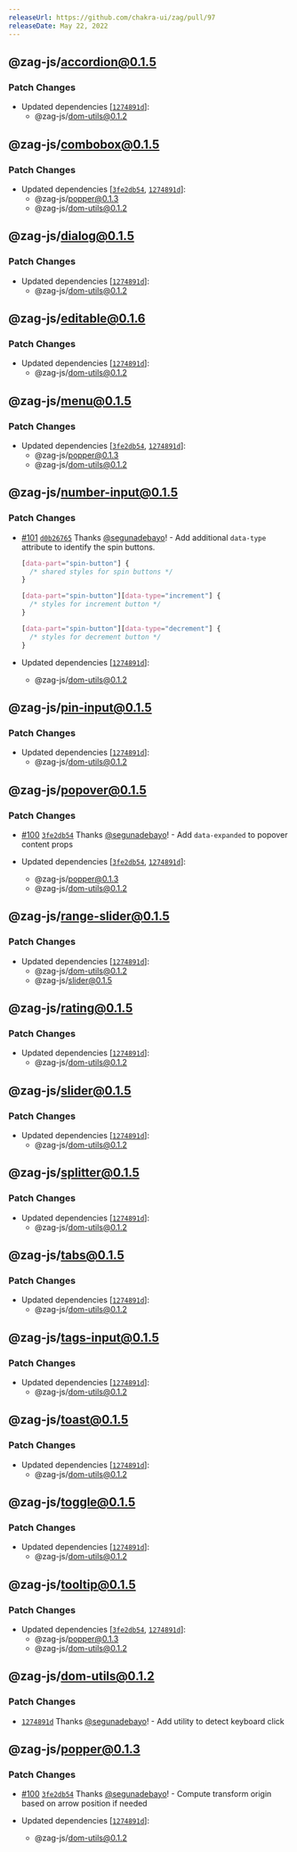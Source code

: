```yaml
---
releaseUrl: https://github.com/chakra-ui/zag/pull/97
releaseDate: May 22, 2022
---
```



## @zag-js/accordion@0.1.5

### Patch Changes

-   Updated dependencies \[[`1274891d`](https://github.com/chakra-ui/zag/commit/1274891dc06ea869dd2db78685aab252b7baec91)]:
    -   @zag-js/dom-utils@0.1.2

## @zag-js/combobox@0.1.5

### Patch Changes

-   Updated dependencies \[[`3fe2db54`](https://github.com/chakra-ui/zag/commit/3fe2db5482de26cfa0406e32f9a1c768f56b0002),
    [`1274891d`](https://github.com/chakra-ui/zag/commit/1274891dc06ea869dd2db78685aab252b7baec91)]:
    -   @zag-js/popper@0.1.3
    -   @zag-js/dom-utils@0.1.2

## @zag-js/dialog@0.1.5

### Patch Changes

-   Updated dependencies \[[`1274891d`](https://github.com/chakra-ui/zag/commit/1274891dc06ea869dd2db78685aab252b7baec91)]:
    -   @zag-js/dom-utils@0.1.2

## @zag-js/editable@0.1.6

### Patch Changes

-   Updated dependencies \[[`1274891d`](https://github.com/chakra-ui/zag/commit/1274891dc06ea869dd2db78685aab252b7baec91)]:
    -   @zag-js/dom-utils@0.1.2

## @zag-js/menu@0.1.5

### Patch Changes

-   Updated dependencies \[[`3fe2db54`](https://github.com/chakra-ui/zag/commit/3fe2db5482de26cfa0406e32f9a1c768f56b0002),
    [`1274891d`](https://github.com/chakra-ui/zag/commit/1274891dc06ea869dd2db78685aab252b7baec91)]:
    -   @zag-js/popper@0.1.3
    -   @zag-js/dom-utils@0.1.2

## @zag-js/number-input@0.1.5

### Patch Changes

-   [#101](https://github.com/chakra-ui/zag/pull/101)
    [`d0b26765`](https://github.com/chakra-ui/zag/commit/d0b26765f9771de12064104caea540131ad19e77) Thanks
    [@segunadebayo](https://github.com/segunadebayo)! - Add additional `data-type` attribute to identify the spin buttons.

    ```css
    [data-part="spin-button"] {
      /* shared styles for spin buttons */
    }

    [data-part="spin-button"][data-type="increment"] {
      /* styles for increment button */
    }

    [data-part="spin-button"][data-type="decrement"] {
      /* styles for decrement button */
    }
    ```

-   Updated dependencies \[[`1274891d`](https://github.com/chakra-ui/zag/commit/1274891dc06ea869dd2db78685aab252b7baec91)]:
    -   @zag-js/dom-utils@0.1.2

## @zag-js/pin-input@0.1.5

### Patch Changes

-   Updated dependencies \[[`1274891d`](https://github.com/chakra-ui/zag/commit/1274891dc06ea869dd2db78685aab252b7baec91)]:
    -   @zag-js/dom-utils@0.1.2

## @zag-js/popover@0.1.5

### Patch Changes

-   [#100](https://github.com/chakra-ui/zag/pull/100)
    [`3fe2db54`](https://github.com/chakra-ui/zag/commit/3fe2db5482de26cfa0406e32f9a1c768f56b0002) Thanks
    [@segunadebayo](https://github.com/segunadebayo)! - Add `data-expanded` to popover content props

-   Updated dependencies \[[`3fe2db54`](https://github.com/chakra-ui/zag/commit/3fe2db5482de26cfa0406e32f9a1c768f56b0002),
    [`1274891d`](https://github.com/chakra-ui/zag/commit/1274891dc06ea869dd2db78685aab252b7baec91)]:
    -   @zag-js/popper@0.1.3
    -   @zag-js/dom-utils@0.1.2

## @zag-js/range-slider@0.1.5

### Patch Changes

-   Updated dependencies \[[`1274891d`](https://github.com/chakra-ui/zag/commit/1274891dc06ea869dd2db78685aab252b7baec91)]:
    -   @zag-js/dom-utils@0.1.2
    -   @zag-js/slider@0.1.5

## @zag-js/rating@0.1.5

### Patch Changes

-   Updated dependencies \[[`1274891d`](https://github.com/chakra-ui/zag/commit/1274891dc06ea869dd2db78685aab252b7baec91)]:
    -   @zag-js/dom-utils@0.1.2

## @zag-js/slider@0.1.5

### Patch Changes

-   Updated dependencies \[[`1274891d`](https://github.com/chakra-ui/zag/commit/1274891dc06ea869dd2db78685aab252b7baec91)]:
    -   @zag-js/dom-utils@0.1.2

## @zag-js/splitter@0.1.5

### Patch Changes

-   Updated dependencies \[[`1274891d`](https://github.com/chakra-ui/zag/commit/1274891dc06ea869dd2db78685aab252b7baec91)]:
    -   @zag-js/dom-utils@0.1.2

## @zag-js/tabs@0.1.5

### Patch Changes

-   Updated dependencies \[[`1274891d`](https://github.com/chakra-ui/zag/commit/1274891dc06ea869dd2db78685aab252b7baec91)]:
    -   @zag-js/dom-utils@0.1.2

## @zag-js/tags-input@0.1.5

### Patch Changes

-   Updated dependencies \[[`1274891d`](https://github.com/chakra-ui/zag/commit/1274891dc06ea869dd2db78685aab252b7baec91)]:
    -   @zag-js/dom-utils@0.1.2

## @zag-js/toast@0.1.5

### Patch Changes

-   Updated dependencies \[[`1274891d`](https://github.com/chakra-ui/zag/commit/1274891dc06ea869dd2db78685aab252b7baec91)]:
    -   @zag-js/dom-utils@0.1.2

## @zag-js/toggle@0.1.5

### Patch Changes

-   Updated dependencies \[[`1274891d`](https://github.com/chakra-ui/zag/commit/1274891dc06ea869dd2db78685aab252b7baec91)]:
    -   @zag-js/dom-utils@0.1.2

## @zag-js/tooltip@0.1.5

### Patch Changes

-   Updated dependencies \[[`3fe2db54`](https://github.com/chakra-ui/zag/commit/3fe2db5482de26cfa0406e32f9a1c768f56b0002),
    [`1274891d`](https://github.com/chakra-ui/zag/commit/1274891dc06ea869dd2db78685aab252b7baec91)]:
    -   @zag-js/popper@0.1.3
    -   @zag-js/dom-utils@0.1.2

## @zag-js/dom-utils@0.1.2

### Patch Changes

-   [`1274891d`](https://github.com/chakra-ui/zag/commit/1274891dc06ea869dd2db78685aab252b7baec91) Thanks
    [@segunadebayo](https://github.com/segunadebayo)! - Add utility to detect keyboard click

## @zag-js/popper@0.1.3

### Patch Changes

-   [#100](https://github.com/chakra-ui/zag/pull/100)
    [`3fe2db54`](https://github.com/chakra-ui/zag/commit/3fe2db5482de26cfa0406e32f9a1c768f56b0002) Thanks
    [@segunadebayo](https://github.com/segunadebayo)! - Compute transform origin based on arrow position if needed

-   Updated dependencies \[[`1274891d`](https://github.com/chakra-ui/zag/commit/1274891dc06ea869dd2db78685aab252b7baec91)]:
    -   @zag-js/dom-utils@0.1.2
